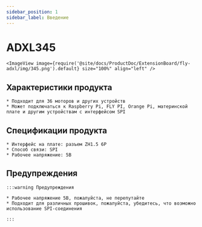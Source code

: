 ```yaml
---
sidebar_position: 1
sidebar_label: Введение
---
```



# ADXL345

    <ImageView image={require('@site/docs/ProductDoc/ExtensionBoard/fly-adxl/img/345.png').default} size="100%" align="left" />



## Характеристики продукта

    * Подходит для 36 моторов и других устройств
    * Может подключаться к Raspberry Pi, FLY PI, Orange Pi, материнской плате и другим устройствам с интерфейсом SPI

## Спецификации продукта

    * Интерфейс на плате: разъем ZH1.5 6P
    * Способ связи: SPI
    * Рабочее напряжение: 5В

## Предупреждения

    :::warning Предупреждения

    * Рабочее напряжение 5В, пожалуйста, не перепутайте
    * Подходит для различных прошивок, пожалуйста, убедитесь, что возможно использование SPI-соединения

    :::